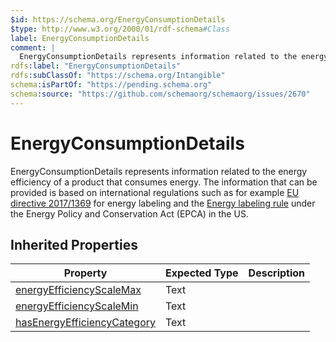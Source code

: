 ```yaml
---
$id: https://schema.org/EnergyConsumptionDetails
$type: http://www.w3.org/2000/01/rdf-schema#Class
label: EnergyConsumptionDetails
comment: |
  EnergyConsumptionDetails represents information related to the energy efficiency of a product that consumes energy. The information that can be provided is based on international regulations such as for example [EU directive 2017/1369](https://eur-lex.europa.eu/eli/reg/2017/1369/oj) for energy labeling and the [Energy labeling rule](https://www.ftc.gov/enforcement/rules/rulemaking-regulatory-reform-proceedings/energy-water-use-labeling-consumer) under the Energy Policy and Conservation Act (EPCA) in the US.
rdfs:label: "EnergyConsumptionDetails"
rdfs:subClassOf: "https://schema.org/Intangible"
schema:isPartOf: "https://pending.schema.org"
schema:source: "https://github.com/schemaorg/schemaorg/issues/2670"
---
```


# EnergyConsumptionDetails

EnergyConsumptionDetails represents information related to the energy efficiency of a product that consumes energy. The information that can be provided is based on international regulations such as for example [EU directive 2017/1369](https://eur-lex.europa.eu/eli/reg/2017/1369/oj) for energy labeling and the [Energy labeling rule](https://www.ftc.gov/enforcement/rules/rulemaking-regulatory-reform-proceedings/energy-water-use-labeling-consumer) under the Energy Policy and Conservation Act (EPCA) in the US.

## Inherited Properties

| Property | Expected Type | Description |
| --- | --- | --- |
| [energyEfficiencyScaleMax](https://schema.org/energyEfficiencyScaleMax) | Text |  |
| [energyEfficiencyScaleMin](https://schema.org/energyEfficiencyScaleMin) | Text |  |
| [hasEnergyEfficiencyCategory](https://schema.org/hasEnergyEfficiencyCategory) | Text |  |
